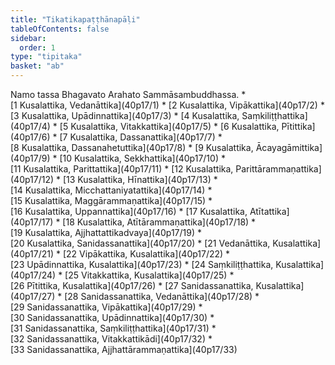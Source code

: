 ```yaml
---
title: "Tikatikapaṭṭhānapāḷi"
tableOfContents: false
sidebar:
  order: 1
type: "tipitaka"
basket: "ab"
---
```


<Paragraph number="1" type="center">
Namo tassa Bhagavato Arahato Sammāsambuddhassa.

</Paragraph>

<TableOfContents>
* [1 Kusalattika, Vedanāttika](40p17/1)
* [2 Kusalattika, Vipākattika](40p17/2)
* [3 Kusalattika, Upādinnattika](40p17/3)
* [4 Kusalattika, Saṃkiliṭṭhattika](40p17/4)
* [5 Kusalattika, Vitakkattika](40p17/5)
* [6 Kusalattika, Pītittika](40p17/6)
* [7 Kusalattika, Dassanattika](40p17/7)
* [8 Kusalattika, Dassanahetuttika](40p17/8)
* [9 Kusalattika, Ācayagāmittika](40p17/9)
* [10 Kusalattika, Sekkhattika](40p17/10)
* [11 Kusalattika, Parittattika](40p17/11)
* [12 Kusalattika, Parittārammaṇattika](40p17/12)
* [13 Kusalattika, Hīnattika](40p17/13)
* [14 Kusalattika, Micchattaniyatattika](40p17/14)
* [15 Kusalattika, Maggārammaṇattika](40p17/15)
* [16 Kusalattika, Uppannattika](40p17/16)
* [17 Kusalattika, Atītattika](40p17/17)
* [18 Kusalattika, Atītārammaṇattika](40p17/18)
* [19 Kusalattika, Ajjhattattikadvaya](40p17/19)
* [20 Kusalattika, Sanidassanattika](40p17/20)
* [21 Vedanāttika, Kusalattika](40p17/21)
* [22 Vipākattika, Kusalattika](40p17/22)
* [23 Upādinnattika, Kusalattika](40p17/23)
* [24 Saṃkiliṭṭhattika, Kusalattika](40p17/24)
* [25 Vitakkattika, Kusalattika](40p17/25)
* [26 Pītittika, Kusalattika](40p17/26)
* [27 Sanidassanattika, Kusalattika](40p17/27)
* [28 Sanidassanattika, Vedanāttika](40p17/28)
* [29 Sanidassanattika, Vipākattika](40p17/29)
* [30 Sanidassanattika, Upādinnattika](40p17/30)
* [31 Sanidassanattika, Saṃkiliṭṭhattika](40p17/31)
* [32 Sanidassanattika, Vitakkattikādi](40p17/32)
* [33 Sanidassanattika, Ajjhattārammaṇattika](40p17/33)
</TableOfContents>
